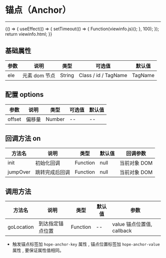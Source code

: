 
# 锚点（Anchor）

---

<Meta title="复用组件/锚点(Anchor)" />

<Canvas>
    <Story
        name="锚点(Anchor)"
        height="300px"
        parameters={{
            docs: { source: { code: `${viewinfo.html}${viewinfo.js}` } },
        }}
    >
        {() => {
            useEffect(() => {
                setTimeout(() => {
                    Function(viewinfo.js)();
                }, 100);
            });
            return viewinfo.html;
        }}
    </Story>
</Canvas>

## 基础属性

| 参数 | 说明          | 类型   | 可选值               | 默认值  |
| ---- | ------------- | ------ | -------------------- | ------- |
| ele  | 元素 dom 节点 | String | Class / id / TagName | TagName |

## 配置 options

| 参数   | 说明   | 类型   | 可选值 | 默认值 |
| ------ | ------ | ------ | ------ | ------ |
| offset | 偏移量 | Number | --     | --     |

## 回调方法 on

| 方法名  | 说明           | 类型     | 默认值 | 回调参数     |
| ------- | -------------- | -------- | ------ | ------------ |
| init    | 初始化回调     | Function | null   | 当前对象 DOM |
| jumpOver | 跳转完成后回调 | Function | null   | 当前对象 DOM |

## 调用方法

| 方法名 | 说明     | 类型     | 默认值 | 参数           |
| ------ | -------- | -------- | ------ | -------------- |
| goLocation    | 到达指定锚点位置 | Function | --     |value 锚点位置值, callback |



* 触发锚点标签加 `hope-anchor-key` 属性 , 锚点位置标签加 `hope-anchor-value` 属性 , 要保证属性值相同。
